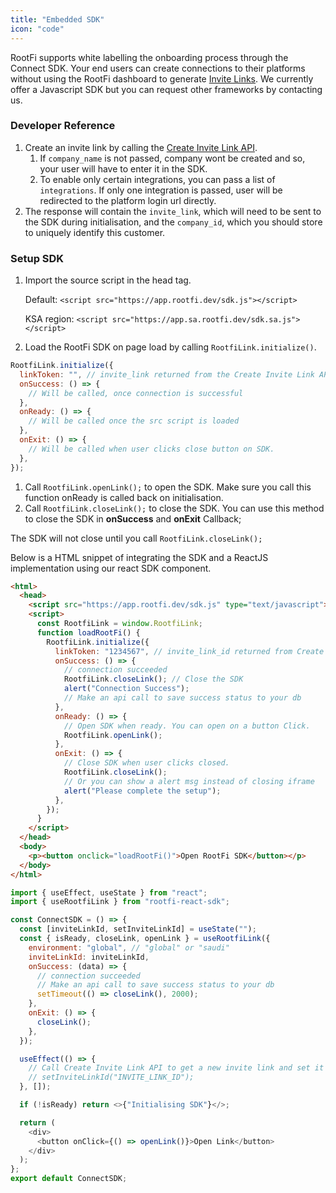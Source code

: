 ```yaml
---
title: "Embedded SDK"
icon: "code"
---
```


RootFi supports white labelling the onboarding process through the Connect SDK. Your end users can create connections to their platforms without using the RootFi dashboard to generate [Invite Links](/documentation/concepts/rootfi-connect/invite-link). We currently offer a Javascript SDK but you can request other frameworks by contacting us.

### Developer Reference

1. Create an invite link by calling the [Create Invite Link API](/api-reference/v3/core/invite-links/create-invite-link).
   1. If `company_name` is not passed, company wont be created and so, your user will have to enter it in the SDK.
   2. To enable only certain integrations, you can pass a list of `integrations`. If only one integration is passed, user will be redirected to the platform login url directly.
2. The response will contain the `invite_link`, which will need to be sent to the SDK during initialisation, and the `company_id`, which you should store to uniquely identify this customer.

### Setup SDK

1. Import the source script in the head tag.

   Default: `<script src="https://app.rootfi.dev/sdk.js"></script>`

   KSA region: `<script src="https://app.sa.rootfi.dev/sdk.sa.js"></script>`

2. Load the RootFi SDK on page load by calling `RootfiLink.initialize()`.

```javascript JavaScript
RootfiLink.initialize({
  linkToken: "", // invite_link returned from the Create Invite Link API
  onSuccess: () => {
    // Will be called, once connection is successful
  },
  onReady: () => {
    // Will be called once the src script is loaded
  },
  onExit: () => {
    // Will be called when user clicks close button on SDK.
  },
});
```

1. Call `RootfiLink.openLink();` to open the SDK. Make sure you call this function onReady is called back on initialisation.
2. Call `RootfiLink.closeLink();` to close the SDK. You can use this method to close the SDK in **onSuccess** and **onExit** Callback;

<Warning>The SDK will not close until you call `RootfiLink.closeLink();`</Warning>

Below is a HTML snippet of integrating the SDK and a ReactJS implementation using our react SDK component.

<CodeGroup>

```html HTML
<html>
  <head>
    <script src="https://app.rootfi.dev/sdk.js" type="text/javascript"></script>
    <script>
      const RootfiLink = window.RootfiLink;
      function loadRootFi() {
        RootfiLink.initialize({
          linkToken: "1234567", // invite_link_id returned from Create Invite Link API
          onSuccess: () => {
            // connection succeeded
            RootfiLink.closeLink(); // Close the SDK
            alert("Connection Success");
            // Make an api call to save success status to your db
          },
          onReady: () => {
            // Open SDK when ready. You can open on a button Click.
            RootfiLink.openLink();
          },
          onExit: () => {
            // Close SDK when user clicks closed.
            RootfiLink.closeLink();
            // Or you can show a alert msg instead of closing iframe
            alert("Please complete the setup");
          },
        });
      }
    </script>
  </head>
  <body>
    <p><button onclick="loadRootFi()">Open RootFi SDK</button></p>
  </body>
</html>
```

```javascript React
import { useEffect, useState } from "react";
import { useRootfiLink } from "rootfi-react-sdk";

const ConnectSDK = () => {
  const [inviteLinkId, setInviteLinkId] = useState("");
  const { isReady, closeLink, openLink } = useRootfiLink({
    environment: "global", // "global" or "saudi"
    inviteLinkId: inviteLinkId,
    onSuccess: (data) => {
      // connection succeeded
      // Make an api call to save success status to your db
      setTimeout(() => closeLink(), 2000);
    },
    onExit: () => {
      closeLink();
    },
  });

  useEffect(() => {
    // Call Create Invite Link API to get a new invite link and set it to the state
    // setInviteLinkId("INVITE_LINK_ID");
  }, []);

  if (!isReady) return <>{"Initialising SDK"}</>;

  return (
    <div>
      <button onClick={() => openLink()}>Open Link</button>
    </div>
  );
};
export default ConnectSDK;
```

</CodeGroup>

